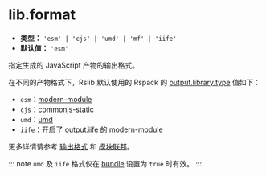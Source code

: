 # lib.format

- **类型：** `'esm' | 'cjs' | 'umd' | 'mf' | 'iife'`
- **默认值：** `'esm'`

指定生成的 JavaScript 产物的输出格式。

在不同的产物格式下，Rslib 默认使用的 Rspack 的 [output.library.type](https://rspack.dev/zh/config/output#outputlibrarytype) 值如下：

- `esm`：[modern-module](https://rspack.dev/zh/config/output#type-modern-module)
- `cjs`：[commonjs-static](https://rspack.dev/zh/config/output#type-commonjs-static)
- `umd`：[umd](https://rspack.dev/zh/config/output#type-umd)
- `iife`：开启了 [output.iife](https://rspack.dev/zh/config/output#outputiife) 的 [modern-module](https://rspack.dev/zh/config/output#type-modern-module)

更多详情请参考 [输出格式](/guide/basic/output-format) 和 [模块联邦](/guide/advanced/module-federation)。

::: note
`umd` 及 `iife` 格式仅在 [bundle](/config/lib/bundle) 设置为 `true` 时有效。
:::
